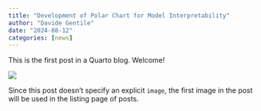 ```yaml
---
title: "Development of Polar Chart for Model Interpretability"
author: "Davide Gentile"
date: "2024-08-12"
categories: [news]
---
```


This is the first post in a Quarto blog. Welcome!

![](thumbnail.jpg)

Since this post doesn't specify an explicit `image`, the first image in the post will be used in the listing page of posts.
